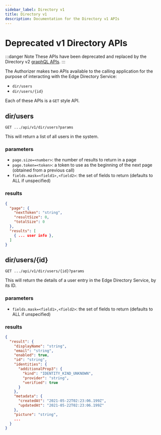 ```yaml
---
sidebar_label: Directory v1
title: Directory v1
description: Documentation for the Directory v1 APIs
---
```


# Deprecated v1 Directory APIs

:::danger Note
These APIs have been deprecated and replaced by the Directory v2 [graphQL APIs](/docs/directory-guide/scenario.mdx).
:::

The Authorizer makes two APIs available to the calling application for the purpose of
interacting with the Edge Directory Service:

- `dir/users`
- `dir/users/{id}`

Each of these APIs is a `GET` style API.

## dir/users

`GET .../api/v1/dir/users?params`

This will return a list of all users in the system.

### parameters

- `page.size=<number>`: the number of results to return in a page
- `page.token=<token>`: a token to use as the beginning of the next page (obtained from a previous call)
- `fields.mask=<field1>,<field2>`: the set of fields to return (defaults to ALL if unspecified)

### results

```json
{
  "page": {
    "nextToken": "string",
    "resultSize": 0,
    "totalSize": 0
  },
  "results": [
    { ... user info },
  ]
}
```

## dir/users/{id}

`GET .../api/v1/dir/users/{id}?params`

This will return the details of a user entry in the Edge Directory Service, by its ID.

### parameters

- `fields.mask=<field1>,<field2>`: the set of fields to return (defaults to ALL if unspecified)

### results

```json
{
  "result": {
    "displayName": "string",
    "email": "string",
    "enabled": true,
    "id": "string",
    "identities": {
      "additionalProp3": {
        "kind": "IDENTITY_KIND_UNKNOWN",
        "provider": "string",
        "verified": true
      }
    },
    "metadata": {
      "createdAt": "2021-05-22T02:23:06.199Z",
      "updatedAt": "2021-05-22T02:23:06.199Z"
    },
    "picture": "string",
    ...
  }
}
```

